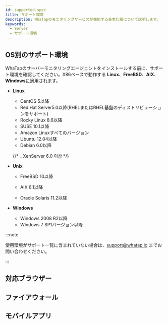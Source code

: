 ```yaml
---
id: supported-spec
title: サポート環境
description: WhaTapのモニタリングサービスが機能する基本仕様について説明します。
keywords:
  - Server
  - サポート環境
---
```


## OS別のサポート環境

WhaTapのサーバーモニタリングエージェントをインストールする前に、サポート環境を確認してください。X86ベースで動作する **Linux**、**FreeBSD**、**AIX**、**Windows**に適用されます。

- **Linux**

  - CentOS 5以降
  - Red Hat Server5.0以降(RHELまたはRHEL基盤のディストリビューションをサポート)
  - Rocky Linux 8.6以降
  - SUSE 10.1以降
  - Amazon Linuxすべてのバージョン 
  - Ubuntu 12.04以降
  - Debian 6.0以降

  {/* _ XenServer 6.0 이상 */}

- **Unix**

  - FreeBSD 10以降

  - AIX 6.1以降

  - Oracle Solaris 11.2以降

- **Windows**

  - Windows 2008 R2以降
  - Windows 7 SP1バージョン以降

:::note

使用環境がサポート一覧に含まれていない場合は、support@whatap.io までお問い合わせください。

:::

## 対応ブラウザー


<Supportedbrowser />

## ファイアウォール


<Proxy />

## モバイルアプリ


<Mobileapp />
